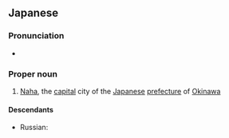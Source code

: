 {{also|那霸}}
==Japanese==
{{ja-kanjitab|な|は|yomi=o}}
{{wikipedia|lang=ja}}

===Pronunciation===
* {{ja-pron|なは|y=o|acc=1}}

===Proper noun===
{{ja-pos|なは|proper}}

# [[Naha]], the [[capital]] city of the [[Japanese]] [[prefecture]] of [[Okinawa]]

====Descendants====
* Russian: {{l|ru|На́ха|g=f}}

{{topics|ja|Cities in Japan}}